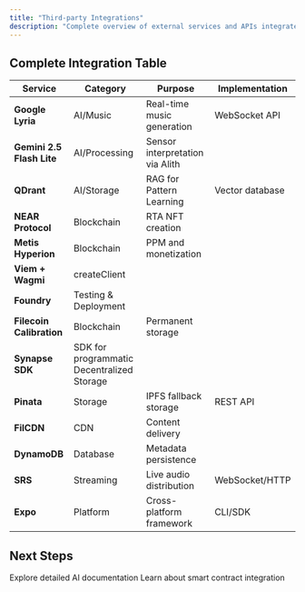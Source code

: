 ```yaml
---
title: "Third-party Integrations"
description: "Complete overview of external services and APIs integrated in VibesFlow AI"
---
```


## Complete Integration Table

| Service | Category | Purpose | Implementation | 
|---------|----------|---------|----------------|
| **Google Lyria** | AI/Music | Real-time music generation | WebSocket API | 
| **Gemini 2.5 Flash Lite** | AI/Processing | Sensor interpretation via Alith |
| **QDrant** | AI/Storage | RAG for Pattern Learning | Vector database |
| **NEAR Protocol** | Blockchain | RTA NFT creation |
| **Metis Hyperion** | Blockchain | PPM and monetization |
| **Viem + Wagmi** | createClient |
| **Foundry** | Testing & Deployment |
| **Filecoin Calibration** | Blockchain | Permanent storage |
| **Synapse SDK** | SDK for programmatic Decentralized Storage |
| **Pinata** | Storage | IPFS fallback storage | REST API |
| **FilCDN** | CDN | Content delivery |
| **DynamoDB** | Database | Metadata persistence |
| **SRS** | Streaming | Live audio distribution | WebSocket/HTTP |
| **Expo** | Platform | Cross-platform framework | CLI/SDK |

## Next Steps

<CardGroup cols={2}>
  <Card title="AI Systems" icon="brain" href="/ai/alith-orchestrator">
    Explore detailed AI documentation
  </Card>
  <Card title="Contracts" icon="file-contract" href="/contracts/introduction">
    Learn about smart contract integration
  </Card>
</CardGroup>
